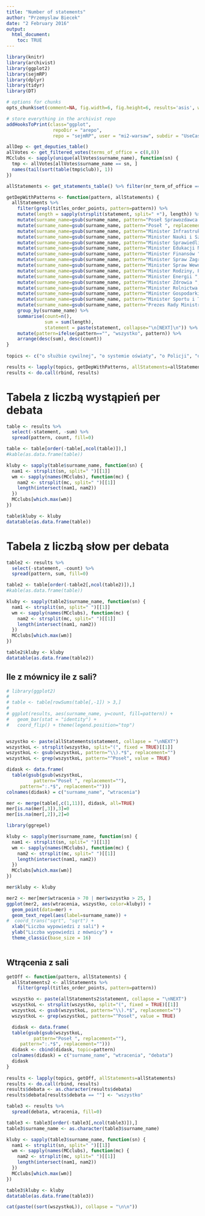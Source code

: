 ```yaml
---
title: "Number of statements"
author: "Przemyslaw Biecek"
date: "2 February 2016"
output: 
  html_document:
    toc: TRUE
---
```


```r
library(knitr)
library(archivist)
library(ggplot2)
library(sejmRP)
library(dplyr)
library(tidyr)
library(DT)

# options for chunks
opts_chunk$set(comment=NA, fig.width=6, fig.height=6, results='asis', warning=FALSE, message=FALSE, cache=FALSE)

# store everything in the archivist repo
addHooksToPrint(class="ggplot",
                 repoDir = "arepo", 
                 repo = "sejmRP", user = "mi2-warsaw", subdir = "UseCase/arepo")

```


```r
allDep <- get_deputies_table()
allVotes <- get_filtered_votes(terms_of_office = c(8,8))
MCclubs <- sapply(unique(allVotes$surname_name), function(sn) {
  tmp <- allVotes[allVotes$surname_name == sn, ]
  names(tail(sort(table(tmp$club)), 1))
})

allStatements <- get_statements_table() %>% filter(nr_term_of_office == "8")
```

```r
getDepWithPatterns <- function(pattern, allStatements) {
  allStatements %>% 
    filter(grepl(titles_order_points, pattern=pattern)) %>%
    mutate(length = sapply(strsplit(statement, split=" +"), length)) %>%
    mutate(surname_name=gsub(surname_name, pattern="Poseł Sprawozdawca ", replacement="")) %>%
    mutate(surname_name=gsub(surname_name, pattern="Poseł ", replacement="")) %>%
    mutate(surname_name=gsub(surname_name, pattern="Minister Infrastruktury i Budownictwa ", replacement="")) %>%
    mutate(surname_name=gsub(surname_name, pattern="Minister Nauki i Szkolnictwa Wyższego ", replacement="")) %>%
    mutate(surname_name=gsub(surname_name, pattern="Minister Sprawiedliwości ", replacement="")) %>%
    mutate(surname_name=gsub(surname_name, pattern="Minister Edukacji Narodowej ", replacement="")) %>%
    mutate(surname_name=gsub(surname_name, pattern="Minister Finansów ", replacement="")) %>%
    mutate(surname_name=gsub(surname_name, pattern="Minister Spraw Zagranicznych ", replacement="")) %>%
    mutate(surname_name=gsub(surname_name, pattern="Minister Spraw Wewnętrznych i Administracji ", replacement="")) %>%
    mutate(surname_name=gsub(surname_name, pattern="Minister Rodziny, Pracy i Polityki Społecznej ", replacement="")) %>%
    mutate(surname_name=gsub(surname_name, pattern="Minister Energii ", replacement="")) %>%
    mutate(surname_name=gsub(surname_name, pattern="Minister Zdrowia ", replacement="")) %>%
    mutate(surname_name=gsub(surname_name, pattern="Minister Rolnictwa i Rozwoju Wsi ", replacement="")) %>%
    mutate(surname_name=gsub(surname_name, pattern="Minister Gospodarki Morskiej i Żeglugi Śródlądowej ", replacement="")) %>%
    mutate(surname_name=gsub(surname_name, pattern="Minister Sportu i Turystyki ", replacement="")) %>%
    mutate(surname_name=gsub(surname_name, pattern="Prezes Rady Ministrów ", replacement="")) %>%
    group_by(surname_name) %>%
    summarise(count=n(),
              sum = sum(length),
              statement = paste(statement, collapse="\n[NEXT]\n")) %>%
    mutate(pattern=ifelse(pattern=="", "wszystko", pattern)) %>%
    arrange(desc(sum), desc(count))
}
  
topics <- c("o służbie cywilnej", "o systemie oświaty", "o Policji", "o podatku od niektórych instytucji finansowych", "o radiofonii i telewizji", "o rządowym projekcie ustawy budżetowej", "polskiej polityki zagranicznej", "o Trybunale Konstytucyjnym", "Trybunału Konstytucyjnego", "")

results <- lapply(topics, getDepWithPatterns, allStatements=allStatements)
results <- do.call(rbind, results)
```

# Tabela z liczbą wystąpień per debata

```r
table <- results %>% 
  select(-statement, -sum) %>%
  spread(pattern, count, fill=0)

table <- table[order(-table[,ncol(table)]),]
#kable(as.data.frame(table))

kluby <- sapply(table$surname_name, function(sn) {
  nam1 <- strsplit(sn, split=" ")[[1]]
  wm <- sapply(names(MCclubs), function(mc) {
    nam2 <- strsplit(mc, split=" ")[[1]]
    length(intersect(nam1, nam2))
  }) 
  MCclubs[which.max(wm)]
})

table$kluby <- kluby
datatable(as.data.frame(table))
```

# Tabela z liczbą słow per debata

```r
table2 <- results %>% 
  select(-statement, -count) %>%
  spread(pattern, sum, fill=0)

table2 <- table[order(-table2[,ncol(table2)]),]
#kable(as.data.frame(table))

kluby <- sapply(table2$surname_name, function(sn) {
  nam1 <- strsplit(sn, split=" ")[[1]]
  wm <- sapply(names(MCclubs), function(mc) {
    nam2 <- strsplit(mc, split=" ")[[1]]
    length(intersect(nam1, nam2))
  }) 
  MCclubs[which.max(wm)]
})

table2$kluby <- kluby
datatable(as.data.frame(table2))

```

## Ile z mównicy ile z sali?

```r
# library(ggplot2)
# 
# table <- table[rowSums(table[,-1]) > 3,]
# 
# ggplot(results, aes(surname_name, y=count, fill=pattern)) +
#   geom_bar(stat = "identity") + 
#   coord_flip() + theme(legend.position="top")


wszystko <- paste(allStatements$statement, collapse = "\nNEXT")
wszystkoL <- strsplit(wszystko, split="(", fixed = TRUE)[[1]]
wszystkoL <- gsub(wszystkoL, pattern="\\).*$", replacement="")
wszystkoL <- grep(wszystkoL, pattern="^Poseł", value = TRUE)

didask <- data.frame(
  table(gsub(gsub(wszystkoL, 
          pattern="Poseł ", replacement=""), 
     pattern=":.*$", replacement="")))
colnames(didask) = c("surname_name", "wtracenia")

mer <- merge(table[,c(1,11)], didask, all=TRUE)
mer[is.na(mer[,3]),3]=0
mer[is.na(mer[,2]),2]=0

library(ggrepel)

kluby <- sapply(mer$surname_name, function(sn) {
  nam1 <- strsplit(sn, split=" ")[[1]]
  wm <- sapply(names(MCclubs), function(mc) {
    nam2 <- strsplit(mc, split=" ")[[1]]
    length(intersect(nam1, nam2))
  }) 
  MCclubs[which.max(wm)]
})

mer$kluby <- kluby

mer2 <- mer[mer$wtracenia > 70 | mer$wszystko > 25, ]
ggplot(mer2, aes(wtracenia, wszystko, color=kluby)) +
  geom_point(data=mer) +
  geom_text_repel(aes(label=surname_name)) +
#  coord_trans("sqrt", "sqrt") +
  xlab("Liczba wypowiedzi z sali") +
  ylab("Liczba wypowiedzi z mównicy") +
  theme_classic(base_size = 16)
  
```

## Wtrącenia z sali

```r

getOff <- function(pattern, allStatements) {
  allStatements2 <- allStatements %>% 
    filter(grepl(titles_order_points, pattern=pattern))

  wszystko <- paste(allStatements2$statement, collapse = "\nNEXT")
  wszystkoL <- strsplit(wszystko, split="(", fixed = TRUE)[[1]]
  wszystkoL <- gsub(wszystkoL, pattern="\\).*$", replacement="")
  wszystkoL <- grep(wszystkoL, pattern="^Poseł", value = TRUE)

  didask <- data.frame(
  table(gsub(gsub(wszystkoL, 
          pattern="Poseł ", replacement=""), 
     pattern=":.*$", replacement="")))
  didask <- cbind(didask, topic=pattern)
  colnames(didask) = c("surname_name", "wtracenia", "debata")
  didask
}
  
results <- lapply(topics, getOff, allStatements=allStatements)
results <- do.call(rbind, results)
results$debata <- as.character(results$debata)
results$debata[results$debata == ""] <- "wszystko"

table3 <- results %>% 
  spread(debata, wtracenia, fill=0)

table3 <- table3[order(-table3[,ncol(table3)]),]
table3$surname_name <- as.character(table3$surname_name)

kluby <- sapply(table3$surname_name, function(sn) {
  nam1 <- strsplit(sn, split=" ")[[1]]
  wm <- sapply(names(MCclubs), function(mc) {
    nam2 <- strsplit(mc, split=" ")[[1]]
    length(intersect(nam1, nam2))
  }) 
  MCclubs[which.max(wm)]
})

table3$kluby <- kluby
datatable(as.data.frame(table3))

cat(paste((sort(wszystkoL)), collapse = "\n\n"))

```
